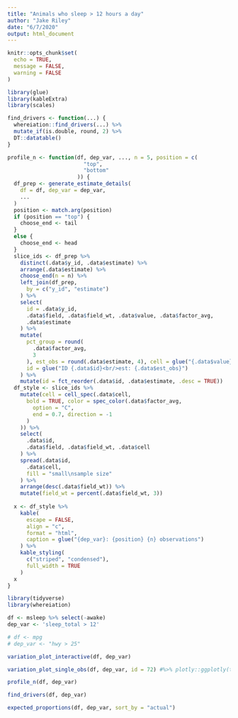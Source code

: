 ```yaml
---
title: "Animals who sleep > 12 hours a day"
author: "Jake Riley"
date: "6/7/2020"
output: html_document
---
```


```r
knitr::opts_chunk$set(
  echo = TRUE,
  message = FALSE,
  warning = FALSE
)
```

```r
library(glue)
library(kableExtra)
library(scales)

find_drivers <- function(...) {
  whereiation::find_drivers(...) %>%
  mutate_if(is.double, round, 2) %>%
  DT::datatable()
}

profile_n <- function(df, dep_var, ..., n = 5, position = c(
                        "top",
                        "bottom"
                      )) {
  df_prep <- generate_estimate_details(
    df = df, dep_var = dep_var,
    ...
  )
  position <- match.arg(position)
  if (position == "top") {
    choose_end <- tail
  }
  else {
    choose_end <- head
  }
  slice_ids <- df_prep %>%
    distinct(.data$y_id, .data$estimate) %>%
    arrange(.data$estimate) %>%
    choose_end(n = n) %>%
    left_join(df_prep,
      by = c("y_id", "estimate")
    ) %>%
    select(
      id = .data$y_id,
      .data$field, .data$field_wt, .data$value, .data$factor_avg,
      .data$estimate
    ) %>%
    mutate(
      pct_group = round(
        .data$factor_avg,
        3
      ), est_obs = round(.data$estimate, 4), cell = glue("{.data$value}\n{.data$pct_group}"),
      id = glue("ID {.data$id}<br/>est: {.data$est_obs}")
    ) %>%
    mutate(id = fct_reorder(.data$id, .data$estimate, .desc = TRUE))
  df_style <- slice_ids %>%
    mutate(cell = cell_spec(.data$cell,
      bold = TRUE, color = spec_color(.data$factor_avg,
        option = "C",
        end = 0.7, direction = -1
      )
    )) %>%
    select(
      .data$id,
      .data$field, .data$field_wt, .data$cell
    ) %>%
    spread(.data$id,
      .data$cell,
      fill = "small\nsample size"
    ) %>%
    arrange(desc(.data$field_wt)) %>%
    mutate(field_wt = percent(.data$field_wt, 3))
  
  x <- df_style %>%
    kable(
      escape = FALSE, 
      align = "c",
      format = "html", 
      caption = glue("{dep_var}: {position} {n} observations")
    ) %>%
    kable_styling(
      c("striped", "condensed"),
      full_width = TRUE
    )
  x
}
```


```r
library(tidyverse)
library(whereiation)

df <- msleep %>% select(-awake)
dep_var <- 'sleep_total > 12'

# df <- mpg
# dep_var <- "hwy > 25"
```

```r
variation_plot_interactive(df, dep_var)
```

```r
variation_plot_single_obs(df, dep_var, id = 72) #%>% plotly::ggplotly(tooltip = "label")
```

```r
profile_n(df, dep_var)
```

```r
find_drivers(df, dep_var)
```

```r
expected_proportions(df, dep_var, sort_by = "actual")
```
